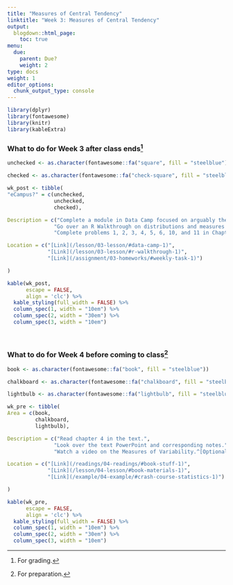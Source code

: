 ```yaml
---
title: "Measures of Central Tendency"
linktitle: "Week 3: Measures of Central Tendency"
output:
  blogdown::html_page:
    toc: true
menu:
  due:
    parent: Due?
    weight: 2
type: docs
weight: 1
editor_options: 
  chunk_output_type: console
---
```


```r
library(dplyr)
library(fontawesome)
library(knitr)
library(kableExtra)
```

### What to do for Week 3 after class ends^[For grading.]

```r
unchecked <- as.character(fontawesome::fa("square", fill = "steelblue"))

checked <- as.character(fontawesome::fa("check-square", fill = "steelblue"))

wk_post <- tibble(
"eCampus?" = c(unchecked, 
               unchecked, 
               checked),

Description = c("Complete a module in Data Camp focused on arguably the most important `tidyverse` package: `dplyr`.",
               "Go over an R Walkthrough on distributions and measures of central tendency.",
               "Complete problems 1, 2, 3, 4, 5, 6, 10, and 11 in Chapter 3."),

Location = c("[Link](/lesson/03-lesson/#data-camp-1)", 
             "[Link](/lesson/03-lesson/#r-walkthrough-1)",
             "[Link](/assignment/03-homeworks/#weekly-task-1)")

)
```

```r
kable(wk_post, 
      escape = FALSE,
      align = 'clc') %>%
  kable_styling(full_width = FALSE) %>%
  column_spec(1, width = "10em") %>%
  column_spec(2, width = "30em") %>%
  column_spec(3, width = "10em")
```

<br />

### What to do for Week 4 before coming to class^[For preparation.]

```r
book <- as.character(fontawesome::fa("book", fill = "steelblue"))

chalkboard <- as.character(fontawesome::fa("chalkboard", fill = "steelblue"))

lightbulb <- as.character(fontawesome::fa("lightbulb", fill = "steelblue"))

wk_pre <- tibble(
Area = c(book, 
         chalkboard, 
         lightbulb),

Description = c("Read chapter 4 in the text.",
               "Look over the text PowerPoint and corresponding notes.",
               "Watch a video on the Measures of Variability.^[Optional but recommended.]"),

Location = c("[Link](/readings/04-readings/#book-stuff-1)", 
             "[Link](/lesson/04-lesson/#book-materials-1)",
             "[Link](/example/04-example/#crash-course-statistics-1)")

)

```

```r
kable(wk_pre, 
      escape = FALSE,
      align = 'clc') %>%
  kable_styling(full_width = FALSE) %>%
  column_spec(1, width = "10em") %>%
  column_spec(2, width = "30em") %>%
  column_spec(3, width = "10em")
```

